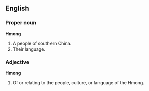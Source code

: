 ==English==
{{wikipedia}}
{{wikipediapar|Hmong language}}
===Proper noun===
'''Hmong'''
# A people of southern China.
# Their language.

===Adjective===
'''Hmong'''
# Of or relating to the people, culture, or language of the Hmong.